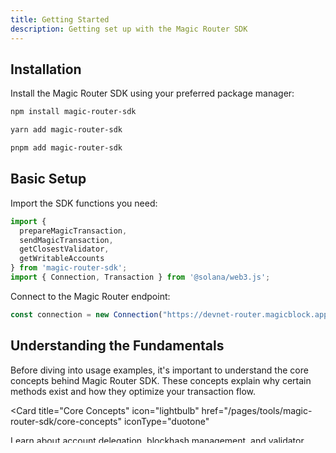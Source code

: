 ```yaml
---
title: Getting Started
description: Getting set up with the Magic Router SDK
---
```


## Installation

Install the Magic Router SDK using your preferred package manager:

<CodeGroup>

```bash npm
npm install magic-router-sdk
```

```bash yarn
yarn add magic-router-sdk
```

```bash pnpm
pnpm add magic-router-sdk
```

</CodeGroup>

## Basic Setup

Import the SDK functions you need:

```typescript
import { 
  prepareMagicTransaction, 
  sendMagicTransaction,
  getClosestValidator,
  getWritableAccounts
} from 'magic-router-sdk';
import { Connection, Transaction } from '@solana/web3.js';
```

Connect to the Magic Router endpoint:

```typescript
const connection = new Connection("https://devnet-router.magicblock.app", "confirmed");
```

## Understanding the Fundamentals

Before diving into usage examples, it's important to understand the core concepts behind Magic Router SDK. These concepts explain why certain methods exist and how they optimize your transaction flow.

<Card
  title="Core Concepts"
  icon="lightbulb"
  href="/pages/tools/magic-router-sdk/core-concepts"
  iconType="duotone"
>
  Learn about account delegation, blockhash management, and validator selection in the Magic Router ecosystem.
</Card>

## Basic Usage Examples

### Preparing Transactions (Browser Wallets)

Use `prepareMagicTransaction` when working with browser wallets that handle signing:

```typescript
import { prepareMagicTransaction } from 'magic-router-sdk';

// Build your transaction as usual
const transaction = await program.methods
  .myInstruction()
  .accounts({
    user: userPublicKey,
    // ... other accounts
  })
  .transaction();

// Prepare the transaction with correct blockhash
const preparedTransaction = await prepareMagicTransaction(
  connection, 
  transaction
);

// Sign with wallet (e.g., Phantom, Solflare)
const signedTransaction = await wallet.signTransaction(preparedTransaction);

// Send the signed transaction
const signature = await connection.sendRawTransaction(
  signedTransaction.serialize()
);
```

### Sending Transactions (Local Signers)

Use `sendMagicTransaction` when you have local signers or session keys:

```typescript
import { sendMagicTransaction } from 'magic-router-sdk';

// Build your transaction
const transaction = await program.methods
  .myInstruction()
  .accounts({
    user: userKeypair.publicKey,
    // ... other accounts
  })
  .transaction();

// Send transaction with automatic preparation and signing
const signature = await sendMagicTransaction(
  connection,
  transaction,
  [userKeypair] // Array of signers
);

console.log("Transaction signature:", signature);
```

### Validator Discovery

Find the optimal validator for your connection:

```typescript
import { getClosestValidator } from 'magic-router-sdk';

const closestValidatorPubkey = await getClosestValidator(connection);
console.log("Closest validator:", closestValidatorPubkey.toBase58());
```

#### Delegating Accounts to a Validator

Once you have the closest validator, you can delegate accounts to enable Ephemeral Rollup execution:

```typescript
import { sendMagicTransaction, getClosestValidator } from 'magic-router-sdk';

async function delegateAccountToValidator(program, userKeypair, connection) {
  // Get the closest validator for optimal performance
  const validatorKey = await getClosestValidator(connection);
  
  // Create delegation transaction
  const delegationTx = await program.methods
    .delegate({
      commitFrequencyMs: 30000, // Commit every 30 seconds
      validator: validatorKey,
    })
    .accounts({
      payer: userKeypair.publicKey,
    })
    .transaction();

  // Send the delegation transaction
  const signature = await sendMagicTransaction(
    connection,
    delegationTx,
    [userKeypair]
  );

  console.log("✅ Account delegated to validator:", validatorKey.toBase58());
  console.log("Delegation signature:", signature);
  
  return signature;
}

// Example usage
await delegateAccountToValidator(myProgram, userKeypair, connection);
```

After delegation, transactions involving the delegated accounts will automatically route to the Ephemeral Rollup for faster execution.

## Complete Example

Here's a full example combining all concepts:

```typescript
import { 
  Connection, 
  Keypair, 
  Transaction,
  TransactionInstruction,
  PublicKey 
} from '@solana/web3.js';
import { 
  sendMagicTransaction,
  getWritableAccounts,
  getClosestValidator 
} from 'magic-router-sdk';

async function executeGameMove() {
  // Connect to Magic Router
  const connection = new Connection("https://devnet-router.magicblock.app", "confirmed");
  
  // Get optimal validator
  const validator = await getClosestValidator(connection);
  console.log(`Using validator: ${validator.toBase58()}`);
  
  // Build game transaction
  const transaction = await gameProgram.methods
    .makeMove({ x: 3, y: 4 })
    .accounts({
      gameState: gameStatePda,
      player: playerKeypair.publicKey,
    })
    .transaction();
  
  // Analyze accounts that will be modified
  const writableAccounts = getWritableAccounts(transaction);
  console.log("Modifying accounts:", writableAccounts);
  
  // Execute transaction with automatic routing
  const signature = await sendMagicTransaction(
    connection,
    transaction,
    [playerKeypair]
  );
  
  console.log("Move executed:", signature);
}
```

## Next Steps

<CardGroup cols={3}>
  <Card
    title="Core Concepts"
    icon="lightbulb"
    href="/pages/tools/magic-router-sdk/core-concepts"
    iconType="duotone"
  >
    Deep dive into the fundamental concepts behind Magic Router SDK.
  </Card>
  <Card
    title="Magic Router Overview"
    icon="route"
    href="/pages/get-started/how-integrate-your-program/magic-router"
    iconType="duotone"
  >
    Learn more about account delegation and how Magic Router works.
  </Card>
  <Card
    title="Session Keys"
    icon="key"
    href="/pages/tools/session-keys/introduction"
    iconType="duotone"
  >
    Explore Session Keys for gasless gaming experiences.
  </Card>
</CardGroup>